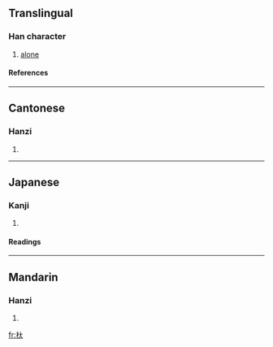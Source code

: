 ==Translingual==
===Han character===
{{Han char|rn=75|rad=木|as=03|sn=7|four=4493<sub>0</sub>|canj=木大 (DK), X木大 (XDK)}}
# [[alone]]
====References====
{{Han ref|kx=0511.210|dkj=14468|dj=0897.040|hdz=21159.010|uh=6755|ud=26453|bh=CB41|bd=52033}}

----
==Cantonese==
===Hanzi===
{{yue-hanzi|jyut=|y=dai6}}
# {{defn|Cantonese}}

----
==Japanese==
===Kanji===
{{ja-kanji|grade=|rs=木03}}
# {{defn|Japanese}} 
====Readings====
{{ja-readings|on=[[てい]] (tei), [[だい]] (dai), [[た]] (ta), [[だ]] (da)|kun=}}

----
==Mandarin==
===Hanzi===
{{cmn-hanzi|pin=[[dì]] ([[di4]])|wg=ti<sup>4</sup>}}
# {{defn|Mandarin}}

[[fr:杕]]